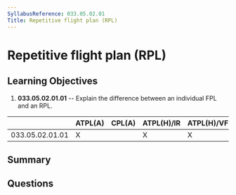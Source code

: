 ```yaml
---
SyllabusReference: 033.05.02.01
Title: Repetitive flight plan (RPL)
---
```


# Repetitive flight plan (RPL)

## Learning Objectives

1.  **033.05.02.01.01** -- Explain the difference between an individual FPL and
    an RPL.

|                 | ATPL(A) | CPL(A) | ATPL(H)/IR | ATPL(H)/VFR | CPL(H) | IR | CBIR(A) |
| --------------- | ------- | ------ | ---------- | ----------- | ------ | -- | ------- |
| 033.05.02.01.01 | X       |        | X          | X           |        |    |         |

## Summary

## Questions
